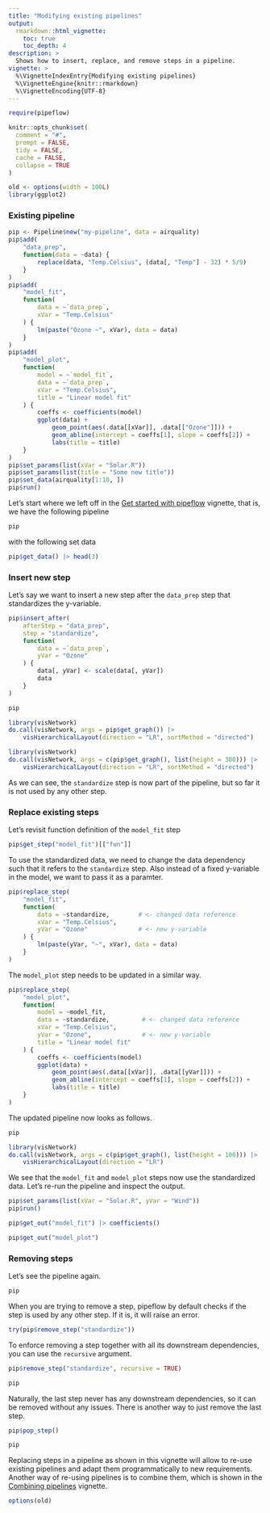 ```yaml
---
title: "Modifying existing pipelines"
output:
  rmarkdown::html_vignette:
    toc: true
    toc_depth: 4
description: >
  Shows how to insert, replace, and remove steps in a pipeline.
vignette: >
  %\VignetteIndexEntry{Modifying existing pipelines}
  %\VignetteEngine{knitr::rmarkdown}
  %\VignetteEncoding{UTF-8}
---
```


```r
require(pipeflow)

knitr::opts_chunk$set(
  comment = "#",
  prompt = FALSE,
  tidy = FALSE,
  cache = FALSE,
  collapse = TRUE
)

old <- options(width = 100L)
library(ggplot2)
```

### Existing pipeline

```r
pip <- Pipeline$new("my-pipeline", data = airquality)
pip$add(
    "data_prep",
    function(data = ~data) {
        replace(data, "Temp.Celsius", (data[, "Temp"] - 32) * 5/9)
    }
)
pip$add(
    "model_fit",
    function(
        data = ~`data_prep`,
        xVar = "Temp.Celsius"
    ) {
        lm(paste("Ozone ~", xVar), data = data)
    }
)
pip$add(
    "model_plot",
    function(
        model = ~`model_fit`,
        data = ~`data_prep`,
        xVar = "Temp.Celsius",
        title = "Linear model fit"
    ) {
        coeffs <- coefficients(model)
        ggplot(data) +
            geom_point(aes(.data[[xVar]], .data[["Ozone"]])) +
            geom_abline(intercept = coeffs[1], slope = coeffs[2]) +
            labs(title = title)
    }
)
pip$set_params(list(xVar = "Solar.R"))
pip$set_params(list(title = "Some new title"))
pip$set_data(airquality[1:10, ])
pip$run()
```

Let's start where we left off in the
[Get started with pipeflow](get-started.html) vignette, that is, we have
the following pipeline

```r
pip
```

with the following set data

```r
pip$get_data() |> head(3)
```


### Insert new step

Let's say we want to insert a new step after the `data_prep` step
that standardizes the y-variable.

```r
pip$insert_after(
    afterStep = "data_prep",
    step = "standardize",
    function(
        data = ~`data_prep`,
        yVar = "Ozone"
    ) {
        data[, yVar] <- scale(data[, yVar])
        data
    }
)
```


```r
pip
```

```r
library(visNetwork)
do.call(visNetwork, args = pip$get_graph()) |>
    visHierarchicalLayout(direction = "LR", sortMethod = "directed")
```

```r
library(visNetwork)
do.call(visNetwork, args = c(pip$get_graph(), list(height = 300))) |>
    visHierarchicalLayout(direction = "LR", sortMethod = "directed")
```

As we can see, the `standardize` step is now part of the pipeline, but
so far it is not used by any other step.

### Replace existing steps

Let's revisit function definition of the `model_fit` step

```r
pip$get_step("model_fit")[["fun"]]
```

To use the standardized data, we need to change the data dependency
such that it refers to the `standardize` step. Also instead of
a fixed y-variable in the model, we want to pass it as a paramter.

```r
pip$replace_step(
    "model_fit",
    function(
        data = ~standardize,        # <- changed data reference
        xVar = "Temp.Celsius",
        yVar = "Ozone"              # <- new y-variable
    ) {
        lm(paste(yVar, "~", xVar), data = data)
    }
)
```


The `model_plot` step needs to be updated in a similar way.

```r
pip$replace_step(
    "model_plot",
    function(
        model = ~model_fit,
        data = ~standardize,         # <- changed data reference
        xVar = "Temp.Celsius",
        yVar = "Ozone",              # <- new y-variable
        title = "Linear model fit"
    ) {
        coeffs <- coefficients(model)
        ggplot(data) +
            geom_point(aes(.data[[xVar]], .data[[yVar]])) +
            geom_abline(intercept = coeffs[1], slope = coeffs[2]) +
            labs(title = title)
    }
)
```

The updated pipeline now looks as follows.

```r
pip
```

```r
library(visNetwork)
do.call(visNetwork, args = c(pip$get_graph(), list(height = 100))) |>
    visHierarchicalLayout(direction = "LR")
```

We see that the `model_fit` and `model_plot` steps now use the standardized data.
Let's re-run the pipeline and inspect the output.

```r
pip$set_params(list(xVar = "Solar.R", yVar = "Wind"))
pip$run()
```

```r
pip$get_out("model_fit") |> coefficients()
```

```r
pip$get_out("model_plot")
```


### Removing steps

Let's see the pipeline again.
```r
pip
```

When you are trying to remove a step, pipeflow by default checks if
the step is used by any other step. If it is, it will raise an error.

```r
try(pip$remove_step("standardize"))
```

To enforce removing a step together with all its downstream
dependencies, you can use the `recursive` argument.

```r
pip$remove_step("standardize", recursive = TRUE)
```

```r
pip
```

Naturally, the last step never has any downstream dependencies, so it
can be removed without any issues. There is another way to just remove
the last step.

```r
pip$pop_step()
```

```r
pip
```

Replacing steps in a pipeline as shown in this vignette will allow to re-use existing
pipelines and adapt them programmatically to new requirements.
Another way of re-using pipelines is to combine them, which is shown in the
[Combining pipelines](combine-pipelines.html) vignette.

```r
options(old)
```

